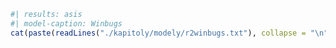 ```{r }
#| results: asis
#| model-caption: Winbugs
cat(paste(readLines("./kapitoly/modely/r2winbugs.txt"), collapse = "\n"))
```